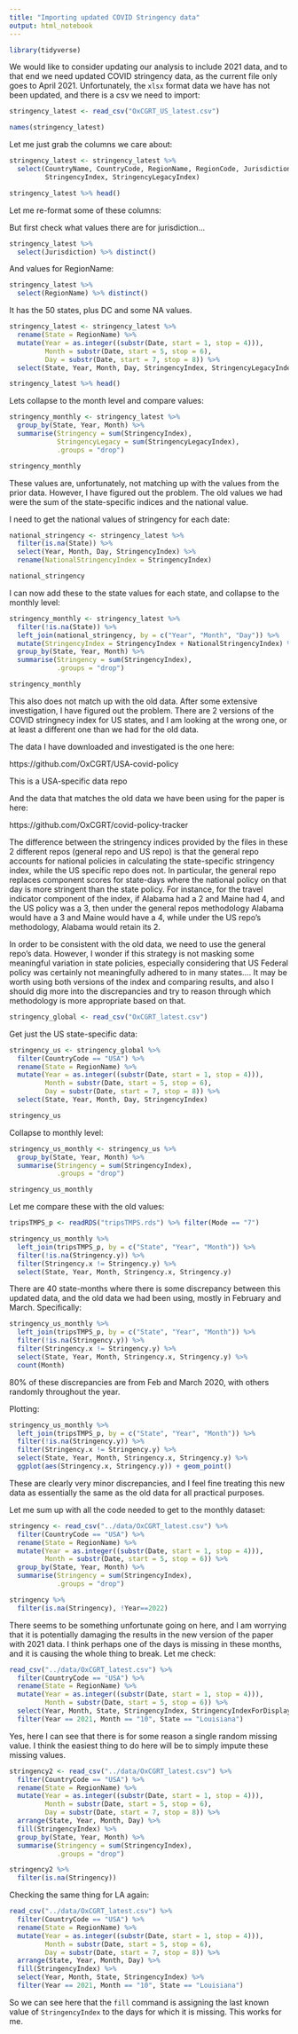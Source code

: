 ```yaml
---
title: "Importing updated COVID Stringency data"
output: html_notebook
---
```


```r
library(tidyverse)
```


We would like to consider updating our analysis to include 2021 data, and to
that end we need updated COVID stringency data, as the current file only goes
to April 2021. Unfortunately, the `xlsx` format data we have has not been updated, and there is a
csv we need to import:

```r
stringency_latest <- read_csv("OxCGRT_US_latest.csv")
```

```r
names(stringency_latest)
```

Let me just grab the columns we care about:

```r
stringency_latest <- stringency_latest %>% 
  select(CountryName, CountryCode, RegionName, RegionCode, Jurisdiction, Date,
         StringencyIndex, StringencyLegacyIndex) 

stringency_latest %>% head()
```

Let me re-format some of these columns:

But first check what values there are for jurisdiction...

```r
stringency_latest %>% 
  select(Jurisdiction) %>% distinct()
```

And values for RegionName:

```r
stringency_latest %>% 
  select(RegionName) %>% distinct()
```

It has the 50 states, plus DC and some NA values.

```r
stringency_latest <- stringency_latest %>% 
  rename(State = RegionName) %>% 
  mutate(Year = as.integer((substr(Date, start = 1, stop = 4))),
         Month = substr(Date, start = 5, stop = 6),
         Day = substr(Date, start = 7, stop = 8)) %>% 
  select(State, Year, Month, Day, StringencyIndex, StringencyLegacyIndex)

stringency_latest %>% head()
```

Lets collapse to the month level and compare values:

```r
stringency_monthly <- stringency_latest %>% 
  group_by(State, Year, Month) %>% 
  summarise(Stringency = sum(StringencyIndex),
            StringencyLegacy = sum(StringencyLegacyIndex),
            .groups = "drop")

stringency_monthly
```

These values are, unfortunately, not matching up with the values from the prior
data. However, I have figured out the problem. The old values we had were the sum
of the state-specific indices and the national value.

I need to get the national values of stringency for each date:

```r
national_stringency <- stringency_latest %>% 
  filter(is.na(State)) %>% 
  select(Year, Month, Day, StringencyIndex) %>% 
  rename(NationalStringencyIndex = StringencyIndex)

national_stringency
```

I can now add these to the state values for each state, and collapse to the monthly
level:

```r
stringency_monthly <- stringency_latest %>% 
  filter(!is.na(State)) %>% 
  left_join(national_stringency, by = c("Year", "Month", "Day")) %>% 
  mutate(StringencyIndex = StringencyIndex + NationalStringencyIndex) %>% 
  group_by(State, Year, Month) %>% 
  summarise(Stringency = sum(StringencyIndex),
            .groups = "drop")

stringency_monthly
```


This also does not match up with the old data. After some extensive investigation,
I have figured out the problem. There are 2 versions of the COVID stringnecy
index for US states, and I am looking at the wrong one, or at least a different
one than we had for the old data.

The data I have downloaded and investigated is the one here:

https://github.com/OxCGRT/USA-covid-policy

This is a USA-specific data repo

And the data that matches the old data we have been using for the paper is here:

https://github.com/OxCGRT/covid-policy-tracker


The difference between the stringency indices provided by the files in these 2 
different repos (general repo and US repo) is that the general repo accounts for
national policies in calculating the state-specific stringency index, while the US
specific repo does not. In particular, the general repo replaces component scores
for state-days where the national policy on that day is more stringent than the
state policy. For instance, for the travel indicator component of the index,
if Alabama had a 2 and Maine had 4, and the US policy was a 3, then under the general
repos methodology Alabama would have a 3 and Maine would have a 4, while under the US
repo's methodology, Alabama would retain its 2. 

In order to be consistent with the old data, we need to use the general repo's
data. However, I wonder if this strategy is not masking some meaningful variation
in state policies, especially considering that US Federal policy was certainly not 
meaningfully adhered to in many states.... It may be worth using both versions of 
the index and comparing results, and also I should dig more into the discrepancies
and try to reason through which methodology is more appropriate based on that.

```r
stringency_global <- read_csv("OxCGRT_latest.csv")
```

Get just the US state-specific data:


```r
stringency_us <- stringency_global %>% 
  filter(CountryCode == "USA") %>% 
  rename(State = RegionName) %>% 
  mutate(Year = as.integer((substr(Date, start = 1, stop = 4))),
         Month = substr(Date, start = 5, stop = 6),
         Day = substr(Date, start = 7, stop = 8)) %>% 
  select(State, Year, Month, Day, StringencyIndex)

stringency_us
```

Collapse to monthly level:

```r
stringency_us_monthly <- stringency_us %>% 
  group_by(State, Year, Month) %>% 
  summarise(Stringency = sum(StringencyIndex),
            .groups = "drop")

stringency_us_monthly
```

Let me compare these with the old values:

```r
tripsTMPS_p <- readRDS("tripsTMPS.rds") %>% filter(Mode == "7")

stringency_us_monthly %>% 
  left_join(tripsTMPS_p, by = c("State", "Year", "Month")) %>% 
  filter(!is.na(Stringency.y)) %>% 
  filter(Stringency.x != Stringency.y) %>% 
  select(State, Year, Month, Stringency.x, Stringency.y)
```

There are 40 state-months where there is some discrepancy between this updated data, and the
old data we had been using, mostly in February and March. Specifically:

```r
stringency_us_monthly %>% 
  left_join(tripsTMPS_p, by = c("State", "Year", "Month")) %>% 
  filter(!is.na(Stringency.y)) %>% 
  filter(Stringency.x != Stringency.y) %>% 
  select(State, Year, Month, Stringency.x, Stringency.y) %>% 
  count(Month)
```

80% of these discrepancies are from Feb and March 2020, with others randomly throughout
the year.

Plotting:

```r
stringency_us_monthly %>% 
  left_join(tripsTMPS_p, by = c("State", "Year", "Month")) %>% 
  filter(!is.na(Stringency.y)) %>% 
  filter(Stringency.x != Stringency.y) %>% 
  select(State, Year, Month, Stringency.x, Stringency.y) %>% 
  ggplot(aes(Stringency.x, Stringency.y)) + geom_point()
```

These are clearly very minor discrepancies, and I feel fine treating this new
data as essentially the same as the old data for all practical purposes.

Let me sum up with all the code needed to get to the monthly dataset:

```r
stringency <- read_csv("../data/OxCGRT_latest.csv") %>%
  filter(CountryCode == "USA") %>% 
  rename(State = RegionName) %>% 
  mutate(Year = as.integer((substr(Date, start = 1, stop = 4))),
         Month = substr(Date, start = 5, stop = 6)) %>% 
  group_by(State, Year, Month) %>% 
  summarise(Stringency = sum(StringencyIndex),
            .groups = "drop")
```



```r
stringency %>% 
  filter(is.na(Stringency), !Year==2022)
```

There seems to be something unfortunate going on here, and I am worrying that it
is potentially damaging the results in the new version of the paper with 2021
data. I think perhaps one of the days is missing in these months, and it is causing
the whole thing to break. Let me check:

```r
read_csv("../data/OxCGRT_latest.csv") %>% 
  filter(CountryCode == "USA") %>% 
  rename(State = RegionName) %>% 
  mutate(Year = as.integer((substr(Date, start = 1, stop = 4))),
         Month = substr(Date, start = 5, stop = 6)) %>% 
  select(Year, Month, State, StringencyIndex, StringencyIndexForDisplay) %>% 
  filter(Year == 2021, Month == "10", State == "Louisiana")
```

Yes, here I can see that there is for some reason a single random missing value.
I think the easiest thing to do here will be to simply impute these missing values.


```r
stringency2 <- read_csv("../data/OxCGRT_latest.csv") %>%
  filter(CountryCode == "USA") %>% 
  rename(State = RegionName) %>% 
  mutate(Year = as.integer((substr(Date, start = 1, stop = 4))),
         Month = substr(Date, start = 5, stop = 6),
         Day = substr(Date, start = 7, stop = 8)) %>% 
  arrange(State, Year, Month, Day) %>% 
  fill(StringencyIndex) %>% 
  group_by(State, Year, Month) %>%
  summarise(Stringency = sum(StringencyIndex),
            .groups = "drop")

stringency2 %>% 
  filter(is.na(Stringency))
```


Checking the same thing for LA again:

```r
read_csv("../data/OxCGRT_latest.csv") %>%
  filter(CountryCode == "USA") %>% 
  rename(State = RegionName) %>% 
  mutate(Year = as.integer((substr(Date, start = 1, stop = 4))),
         Month = substr(Date, start = 5, stop = 6),
         Day = substr(Date, start = 7, stop = 8)) %>% 
  arrange(State, Year, Month, Day) %>% 
  fill(StringencyIndex) %>%  
  select(Year, Month, State, StringencyIndex) %>% 
  filter(Year == 2021, Month == "10", State == "Louisiana")
```

So we can see here that the `fill` command is assigning the last known value of
`StringencyIndex` to the days for which it is missing. This works for me.














